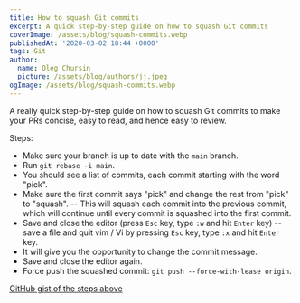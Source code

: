 ```yaml
---
title: How to squash Git commits
excerpt: A quick step-by-step guide on how to squash Git commits
coverImage: /assets/blog/squash-commits.webp
publishedAt: '2020-03-02 18:44 +0000'
tags: Git
author:
  name: Oleg Chursin
  picture: /assets/blog/authors/jj.jpeg
ogImage: /assets/blog/squash-commits.webp
---
```


A really quick step-by-step guide on how to squash Git commits to make your PRs concise, easy to read, and hence easy to review.

Steps:

- Make sure your branch is up to date with the `main` branch.
- Run `git rebase -i main`.
- You should see a list of commits, each commit starting with the word "pick".
- Make sure the first commit says "pick" and change the rest from "pick" to "squash". -- This will squash each commit into the previous commit, which will continue until every commit is squashed into the first commit.
- Save and close the editor (press `Esc` key, type `:w` and hit `Enter` key) -- save a file and quit vim / Vi by pressing `Esc` key, type `:x` and hit `Enter` key.
- It will give you the opportunity to change the commit message.
- Save and close the editor again.
- Force push the squashed commit: `git push --force-with-lease origin`.

[GitHub gist of the steps above](https://gist.github.com/olegchursin/fd0d6b3d3893be3b58c48036d5be118f)
